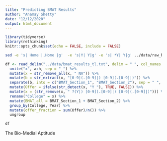 ```yaml
---
title: "Predicting BMAT Results"
author: "Anamay Shetty"
date: "12/12/2020"
output: html_document
---
```


```r
library(tidyverse)
library(rethinking)
knitr::opts_chunk$set(echo = FALSE, include = FALSE)
```

```bash
sed -e 's| Home |,Home |g'  -e 's|Y| Y|g' -e 's| *Y| Y|g' ../data/raw_bmat_results_tl.txt | tr "," "\n" > ../data/bmat_results_tl.txt
```

```r
df <- read_delim("../data/bmat_results_tl.txt", delim = " ", col_names = c("Domicile", "Course", "Year", "Candidate", letters[1:8]), skip = 1) %>%
  unite("x", a:h, sep = " ") %>%
  mutate(x = str_remove_all(x, " NA")) %>%
  mutate(b = str_extract(x, "[0-9](.[0-9]|) [0-9](.[0-9]|)")) %>%
  separate(b, into = c("BMAT_Section_1", "BMAT_Section_2"), sep = " ", convert = TRUE) %>%
  mutate(Offer = ifelse(str_detect(x, "Y "), TRUE, FALSE)) %>%
  mutate(x = (str_remove(x, " ?(Y|) [0-9](.[0-9]|) [0-9](.[0-9]|)"))) %>%
  rename("College" = x) %>%
  mutate(BMAT_all = BMAT_Section_1 + BMAT_Section_2) %>%
  group_by(College, Year) %>%
  mutate(offer_fraction = sum(Offer)/n()) %>%
  ungroup
```

```r
df
```

The Bio-Medial Aptitude 
